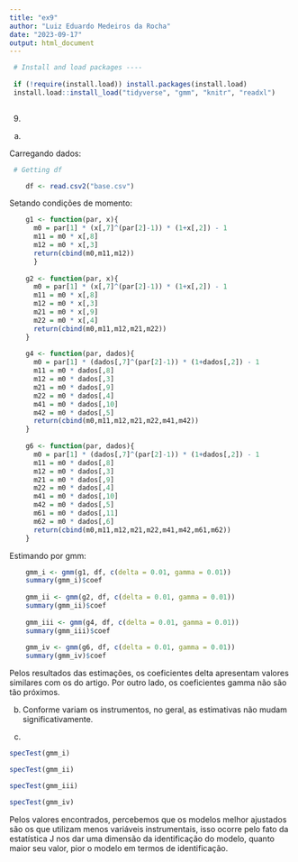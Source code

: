 ```yaml
---
title: "ex9"
author: "Luiz Eduardo Medeiros da Rocha"
date: "2023-09-17"
output: html_document
---
```


```r
 # Install and load packages ----
 
 if (!require(install.load)) install.packages(install.load)
 install.load::install_load("tidyverse", "gmm", "knitr", "readxl") 
 
```

9)

a) 

Carregando dados:

```r
 # Getting df

    df <- read.csv2("base.csv")

```

Setando condições de momento:

```r
    
    g1 <- function(par, x){
      m0 = par[1] * (x[,7]^(par[2]-1)) * (1+x[,2]) - 1
      m11 = m0 * x[,8]
      m12 = m0 * x[,3]
      return(cbind(m0,m11,m12))
      }
    
    g2 <- function(par, x){
      m0 = par[1] * (x[,7]^(par[2]-1)) * (1+x[,2]) - 1
      m11 = m0 * x[,8]
      m12 = m0 * x[,3]
      m21 = m0 * x[,9]
      m22 = m0 * x[,4]
      return(cbind(m0,m11,m12,m21,m22))
    }
    
    g4 <- function(par, dados){
      m0 = par[1] * (dados[,7]^(par[2]-1)) * (1+dados[,2]) - 1
      m11 = m0 * dados[,8]
      m12 = m0 * dados[,3]
      m21 = m0 * dados[,9]
      m22 = m0 * dados[,4]
      m41 = m0 * dados[,10]
      m42 = m0 * dados[,5]
      return(cbind(m0,m11,m12,m21,m22,m41,m42))
    }
    
    g6 <- function(par, dados){
      m0 = par[1] * (dados[,7]^(par[2]-1)) * (1+dados[,2]) - 1
      m11 = m0 * dados[,8]
      m12 = m0 * dados[,3]
      m21 = m0 * dados[,9]
      m22 = m0 * dados[,4]
      m41 = m0 * dados[,10]
      m42 = m0 * dados[,5]
      m61 = m0 * dados[,11]
      m62 = m0 * dados[,6]
      return(cbind(m0,m11,m12,m21,m22,m41,m42,m61,m62))
    }
```

Estimando por gmm: 

```r
    gmm_i <- gmm(g1, df, c(delta = 0.01, gamma = 0.01))
    summary(gmm_i)$coef
    
    gmm_ii <- gmm(g2, df, c(delta = 0.01, gamma = 0.01))
    summary(gmm_ii)$coef
    
    gmm_iii <- gmm(g4, df, c(delta = 0.01, gamma = 0.01))
    summary(gmm_iii)$coef
    
    gmm_iv <- gmm(g6, df, c(delta = 0.01, gamma = 0.01))
    summary(gmm_iv)$coef
```
 Pelos resultados das estimações, os coeficientes delta apresentam valores similares com os do artigo. Por outro lado, os coeficientes gamma não são tão próximos.

b) Conforme variam os instrumentos, no geral, as estimativas não mudam significativamente.

c)

```r
specTest(gmm_i)

specTest(gmm_ii)

specTest(gmm_iii)

specTest(gmm_iv)
```
Pelos valores encontrados, percebemos que os modelos melhor ajustados são os que utilizam menos variáveis instrumentais, isso ocorre pelo fato da estatística J nos dar uma dimensão da identificação do modelo, quanto maior seu valor, pior o modelo em termos de identificação.
